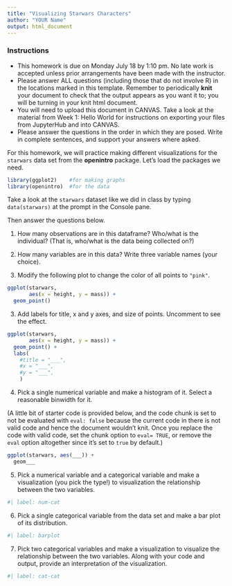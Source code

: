 ```yaml
---
title: "Visualizing Starwars Characters"
author: "YOUR Name"
output: html_document
---
```


### Instructions
+ This homework is due on Monday July 18 by 1:10 pm. No late work is accepted unless prior arrangements have been made with the instructor.
+ Please answer ALL questions (including those that do not involve R) in the locations marked in this template. Remember to periodically **knit** your document to check that the output appears as you want it to; you will be turning in your knit html document. 
+ You will need to upload this document in CANVAS. Take a look at the material from Week 1: Hello World for instructions on exporting your files from JupyterHub and into CANVAS. 
+  Please answer the questions in the order in which they are posed. Write in complete sentences, and support your answers where asked. 



For this homework, we will practice making different visualizations for the `starwars` data set from the **openintro** package. Let's load the packages we need. 


```r
library(ggplot2)    #for making graphs
library(openintro)  #for the data
```

Take a look at the `starwars` dataset like we did in class by typing `data(starwars)` at the prompt in the Console pane. 

Then answer the questions below.

1. How many observations are in this dataframe? Who/what is the individual? (That is, who/what is the data being collected on?)

2. How many variables are in this data? Write three variable names (your choice).

3. Modify the following plot to change the color of all points to `"pink"`.

```r
ggplot(starwars, 
       aes(x = height, y = mass)) + 
  geom_point()
```

3.  Add labels for title, x and y axes, and size of points. Uncomment to see the effect.

```r
ggplot(starwars, 
       aes(x = height, y = mass)) +
  geom_point() +
  labs(
    #title = "___",
    #x = "___", 
    #y = "___",
    )
```

4.  Pick a single numerical variable and make a histogram of it. Select a reasonable binwidth for it.

(A little bit of starter code is provided below, and the code chunk is set to not be evaluated with `eval: false` because the current code in there is not valid code and hence the document wouldn't knit. Once you replace the code with valid code, set the chunk option to `eval= TRUE`, or remove the `eval` option altogether since it's set to `true` by default.)

```r
ggplot(starwars, aes(___)) +
  geom___
```

5.  Pick a numerical variable and a categorical variable and make a visualization (you pick the type!) to visualization the relationship between the two variables. 

```r
#| label: num-cat
```


6.  Pick a single categorical variable from the data set and make a bar plot of its distribution.

```r
#| label: barplot
```

7.  Pick two categorical variables and make a visualization to visualize the relationship between the two variables. Along with your code and output, provide an interpretation of the visualization.

```r
#| label: cat-cat
```

